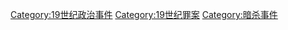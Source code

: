 [[Category:19世纪政治事件|Category:19世纪政治事件]]
[[Category:19世纪罪案|Category:19世纪罪案]]
[[Category:暗杀事件|Category:暗杀事件]]